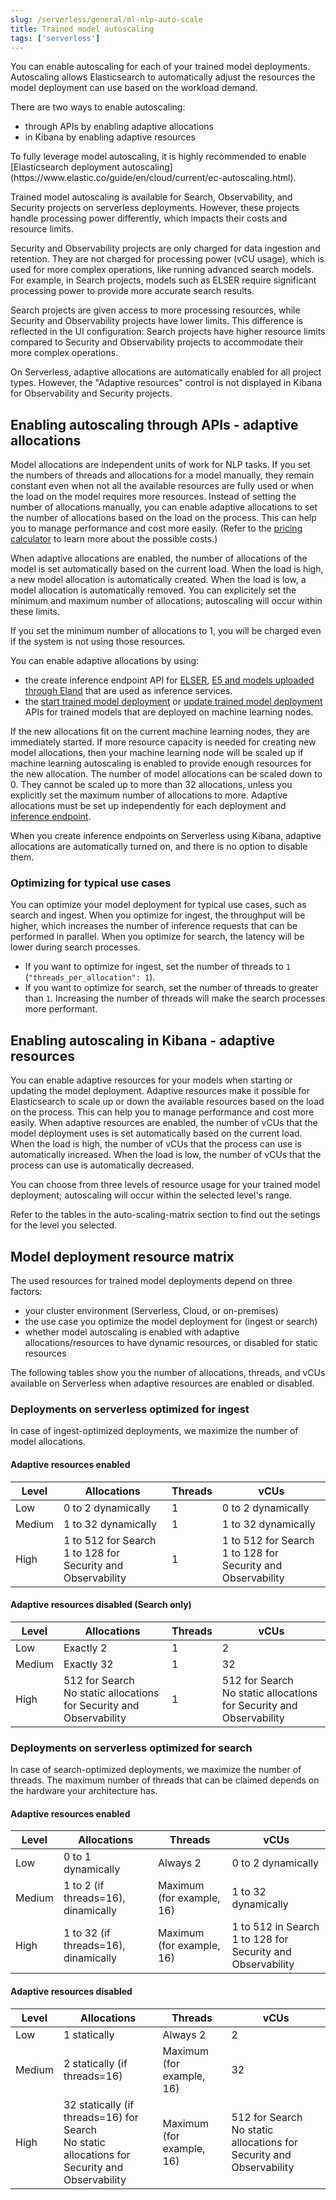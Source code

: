 ```yaml
---
slug: /serverless/general/ml-nlp-auto-scale
title: Trained model autoscaling
tags: ['serverless']
---
```


You can enable autoscaling for each of your trained model deployments.
Autoscaling allows Elasticsearch to automatically adjust the resources the model deployment can use based on the workload demand.

There are two ways to enable autoscaling:

- through APIs by enabling adaptive allocations
- in Kibana by enabling adaptive resources

<DocCallOut color="primary" title="Note">
  To fully leverage model autoscaling, it is highly recommended to enable [Elasticsearch deployment autoscaling](https://www.elastic.co/guide/en/cloud/current/ec-autoscaling.html).
</DocCallOut>

Trained model autoscaling is available for Search, Observability, and Security projects on serverless deployments. However, these projects handle processing power differently, which impacts their costs and resource limits.

Security and Observability projects are only charged for data ingestion and retention. They are not charged for processing power (vCU usage), which is used for more complex operations, like running advanced search models. For example, in Search projects, models such as ELSER require significant processing power to provide more accurate search results.

Search projects are given access to more processing resources, while Security and Observability projects have lower limits. This difference is reflected in the UI configuration: Search projects have higher resource limits compared to Security and Observability projects to accommodate their more complex operations.

On Serverless, adaptive allocations are automatically enabled for all project types.
However, the "Adaptive resources" control is not displayed in Kibana for Observability and Security projects.

## Enabling autoscaling through APIs - adaptive allocations

Model allocations are independent units of work for NLP tasks.
If you set the numbers of threads and allocations for a model manually, they remain constant even when not all the available resources are fully used or when the load on the model requires more resources.
Instead of setting the number of allocations manually, you can enable adaptive allocations to set the number of allocations based on the load on the process.
This can help you to manage performance and cost more easily.
(Refer to the [pricing calculator](https://cloud.elastic.co/pricing) to learn more about the possible costs.)

When adaptive allocations are enabled, the number of allocations of the model is set automatically based on the current load.
When the load is high, a new model allocation is automatically created.
When the load is low, a model allocation is automatically removed.
You can explicitely set the minimum and maximum number of allocations; autoscaling will occur within these limits.

<DocCallOut color="primary" title="Note">
  If you set the minimum number of allocations to 1, you will be charged even if the system is not using those resources.
</DocCallOut>

You can enable adaptive allocations by using:

- the create inference endpoint API for [ELSER](https://www.elastic.co/guide/en/elasticsearch/reference/master/infer-service-elser.html), [E5 and models uploaded through Eland](https://www.elastic.co/guide/en/elasticsearch/reference/master/infer-service-elasticsearch.html) that are used as inference services.
- the [start trained model deployment](https://www.elastic.co/guide/en/elasticsearch/reference/master/start-trained-model-deployment.html) or [update trained model deployment](https://www.elastic.co/guide/en/elasticsearch/reference/master/update-trained-model-deployment.html) APIs for trained models that are deployed on machine learning nodes.

If the new allocations fit on the current machine learning nodes, they are immediately started.
If more resource capacity is needed for creating new model allocations, then your machine learning node will be scaled up if machine learning autoscaling is enabled to provide enough resources for the new allocation.
The number of model allocations can be scaled down to 0.
They cannot be scaled up to more than 32 allocations, unless you explicitly set the maximum number of allocations to more.
Adaptive allocations must be set up independently for each deployment and [inference endpoint](https://www.elastic.co/guide/en/elasticsearch/reference/master/put-inference-api.html).

When you create inference endpoints on Serverless using Kibana, adaptive allocations are automatically turned on, and there is no option to disable them.

### Optimizing for typical use cases

You can optimize your model deployment for typical use cases, such as search and ingest.
When you optimize for ingest, the throughput will be higher, which increases the number of inference requests that can be performed in parallel.
When you optimize for search, the latency will be lower during search processes.

- If you want to optimize for ingest, set the number of threads to `1` (`"threads_per_allocation": 1`).
- If you want to optimize for search, set the number of threads to greater than `1`.
Increasing the number of threads will make the search processes more performant.

## Enabling autoscaling in Kibana - adaptive resources

You can enable adaptive resources for your models when starting or updating the model deployment.
Adaptive resources make it possible for Elasticsearch to scale up or down the available resources based on the load on the process.
This can help you to manage performance and cost more easily.
When adaptive resources are enabled, the number of vCUs that the model deployment uses is set automatically based on the current load.
When the load is high, the number of vCUs that the process can use is automatically increased.
When the load is low, the number of vCUs that the process can use is automatically decreased.

You can choose from three levels of resource usage for your trained model deployment; autoscaling will occur within the selected level's range.

Refer to the tables in the auto-scaling-matrix section to find out the setings for the level you selected.

<DocImage size="xxl" url="../images/ml-nlp-deployment.png" alt="ML model deployment with adaptive resources enabled." /> 

## Model deployment resource matrix

The used resources for trained model deployments depend on three factors:

- your cluster environment (Serverless, Cloud, or on-premises)
- the use case you optimize the model deployment for (ingest or search)
- whether model autoscaling is enabled with adaptive allocations/resources to have dynamic resources, or disabled for static resources

The following tables show you the number of allocations, threads, and vCUs available on Serverless when adaptive resources are enabled or disabled.

### Deployments on serverless optimized for ingest

In case of ingest-optimized deployments, we maximize the number of model allocations.

#### Adaptive resources enabled

| Level  | Allocations                                          | Threads | vCUs                                                |
|--------|------------------------------------------------------|---------|------------------------------------------------------|
| Low    | 0 to 2 dynamically                                  | 1       | 0 to 2 dynamically                                  |
| Medium | 1 to 32 dynamically                                 | 1       | 1 to 32 dynamically                                 |
| High   | 1 to 512 for Search <br /> 1 to 128 for Security and Observability | 1 | 1 to 512 for Search <br /> 1 to 128 for Security and Observability |

#### Adaptive resources disabled (Search only)

| Level  | Allocations                                          | Threads | vCUs                                                |
|--------|------------------------------------------------------|---------|------------------------------------------------------|
| Low    | Exactly 2                                            | 1       | 2                                                    |
| Medium | Exactly 32                                           | 1       | 32                                                   |
| High   | 512 for Search <br /> No static allocations for Security and Observability | 1 | 512 for Search <br /> No static allocations for Security and Observability |

### Deployments on serverless optimized for search

In case of search-optimized deployments, we maximize the number of threads.
The maximum number of threads that can be claimed depends on the hardware your architecture has.

#### Adaptive resources enabled

| Level  | Allocations                                          | Threads | vCUs                                                |
|--------|------------------------------------------------------|---------|------------------------------------------------------|
| Low    | 0 to 1 dynamically                                  | Always 2       | 0 to 2 dynamically                                  |
| Medium | 1 to 2 (if threads=16), dinamically                                | Maximum (for example, 16)       | 1 to 32 dynamically                                 |
| High   | 1 to 32 (if threads=16), dinamically | Maximum (for example, 16) | 1 to 512 in Search <br /> 1 to 128 for Security and Observability |

#### Adaptive resources disabled

| Level  | Allocations                                             | Threads                | vCUs                                                |
|--------|---------------------------------------------------------|------------------------|------------------------------------------------------|
| Low    | 1 statically                                             | Always 2               | 2                                                     |
| Medium | 2 statically (if threads=16)                             | Maximum (for example, 16)         | 32                                                    |
| High   | 32 statically (if threads=16) for Search <br /> No static allocations for Security and Observability | Maximum (for example, 16) | 512 for Search <br /> No static allocations for Security and Observability |